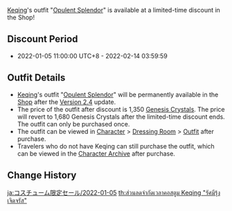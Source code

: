 {{Event
|name              = Opulent Splendor Discount
|image             = Opulent Splendor Discount.png
|type              = In-Game
|type2             = Discount
|time_known        = yes
|time_start        = 2022-01-05 11:00:00
|time_start_offset = GMT+8
|time_end          = 2022-02-14 03:59:59
|link              = https://genshin.hoyoverse.com/en/news/detail/18237
}}
[[Keqing]]'s outfit "[[Opulent Splendor]]" is available at a limited-time discount in the Shop!

==Discount Period==
* 2022-01-05 11:00:00 UTC+8 - 2022-02-14 03:59:59

==Outfit Details==
* [[Keqing]]'s outfit "[[Opulent Splendor]]" will be permanently available in the [[Shop]] after the [[Version 2.4]] update.
* The price of the outfit after discount is 1,350 [[Genesis Crystals]]. The price will revert to 1,680 Genesis Crystals after the limited-time discount ends. The outfit can only be purchased once.
* The outfit can be viewed in [[Character]] > [[Dressing Room]] > [[Character Outfits|Outfit]] after purchase.
* Travelers who do not have Keqing can still purchase the outfit, which can be viewed in the [[Character Archive]] after purchase.

==Change History==
{{Change History|2.4}}

[[ja:コスチューム限定セール/2022-01-05]]
[[th:ส่วนลดจำกัดเวลาคอสตูม Keqing "รัศมีรุ้งเจิดจรัส"]]
